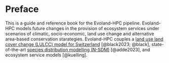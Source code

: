 # Preface {.unnumbered}

This is a guide and reference book for the Evoland-HPC pipeline.
Evoland-HPC models future changes in the provision of ecosystem services under scenarios of climatic, socio-economic, land use change and alternative area-based conservation starategies. Evoland-HPC couples a [land use land cover change (LULCC) model for Switzerland](https://github.com/blenback/LULCC-CH)
[@black2023; @black], state-of-the-art
[species distribution modelling (N-SDM)](https://github.com/N-SDM/N-SDM) [@adde2023],
and ecosystem service models [@kuelling].